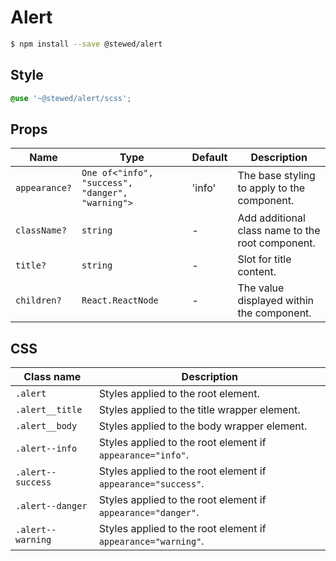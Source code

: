 # Alert

```bash
$ npm install --save @stewed/alert
```

## Style

```scss
@use '~@stewed/alert/scss';
```

## Props

| Name          | Type                                             | Default | Description                                      |
| ------------- | ------------------------------------------------ | ------- | ------------------------------------------------ |
| `appearance?` | `One of<"info", "success", "danger", "warning">` | 'info'  | The base styling to apply to the component.      |
| `className?`  | `string`                                         | -       | Add additional class name to the root component. |
| `title?`      | `string`                                         | -       | Slot for title content.                          |
| `children?`   | `React.ReactNode`                                | -       | The value displayed within the component.        |

## CSS

| Class name        | Description                                                   |
| ----------------- | ------------------------------------------------------------- |
| `.alert`          | Styles applied to the root element.                           |
| `.alert__title`   | Styles applied to the title wrapper element.                  |
| `.alert__body`    | Styles applied to the body wrapper element.                   |
| `.alert--info`    | Styles applied to the root element if `appearance="info"`.    |
| `.alert--success` | Styles applied to the root element if `appearance="success"`. |
| `.alert--danger`  | Styles applied to the root element if `appearance="danger"`.  |
| `.alert--warning` | Styles applied to the root element if `appearance="warning"`. |
